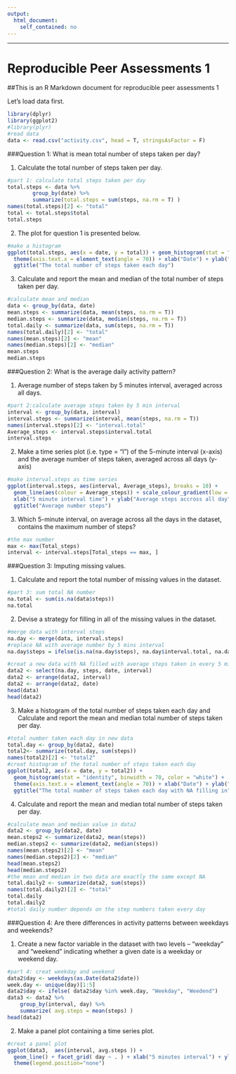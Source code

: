```yaml
---
output:
  html_document:
    self_contained: no
---
```

---
Reproducible Peer Assessments 1
===========================================

##This is an R Markdown document for reproducible peer assessments 1

Let's load data first.
```r
library(dplyr)
library(ggplot2)
#library(plyr)
#read data
data <- read.csv("activity.csv", head = T, stringsAsFactor = F)
```

###Question 1: What is mean total number of steps taken per day?

(1) Calculate the total number of steps taken per day.
```r
#part 1: calculate total steps taken per day
total.steps <- data %>%
        group_by(date) %>%
        summarize(total.steps = sum(steps, na.rm = T) )
names(total.steps)[2] <- "total"
total <- total.steps$total
total.steps
```

(2) The plot for question 1 is presented below.

```r
#make a histogram
ggplot(total.steps, aes(x = date, y = total)) + geom_histogram(stat = "identity", binwidth = 70, color = "white") +
  theme(axis.text.x = element_text(angle = 70)) + xlab("Date") + ylab("Total steps per day") + 
  ggtitle("The total number of steps taken each day")
```

(3) Calculate and report the mean and median of the total number of steps taken per day.

```r
#calculate mean and median
data <- group_by(data, date)
mean.steps <- summarize(data, mean(steps, na.rm = T))
median.steps <- summarize(data, median(steps, na.rm = T))
total.daily <- summarize(data, sum(steps, na.rm = T))
names(total.daily)[2] <- "total"
names(mean.steps)[2] <- "mean"
names(median.steps)[2] <- "median"
mean.steps
median.steps
```

###Question 2: What is the average daily activity pattern?

(1) Average number of steps taken by 5 minutes interval, averaged across all days.
```r
#part 2:calculate average steps taken by 5 min interval
interval <- group_by(data, interval)
interval.steps <- summarize(interval, mean(steps, na.rm = T))
names(interval.steps)[2] <- "interval.total"
Average_steps <- interval.steps$interval.total
interval.steps
```

(2) Make a time series plot (i.e. type = "l") of the 5-minute interval (x-axis) and the average number of steps taken, averaged across all days (y-axis)

```r
#make interval.steps as time series
ggplot(interval.steps, aes(interval, Average_steps), breaks = 10) + 
  geom_line(aes(colour = Average_steps)) + scale_colour_gradient(low = "red") + 
  xlab("5 minute interval time") + ylab("Average steps accross all day") + 
  ggtitle("Average number steps")
```

(3) Which 5-minute interval, on average across all the days in the dataset, contains the maximum number of steps?

```r
#the max number
max <- max(Total_steps)
interval <- interval.steps[Total_steps == max, ]
```

###Question 3: Imputing missing values.

(1) Calculate and report the total number of missing values in the dataset.

```r
#part 3: sum total NA number
na.total <- sum(is.na(data$steps))
na.total
```

(2) Devise a strategy for filling in all of the missing values in the dataset.
```r
#merge data with interval steps
na.day <- merge(data, interval.steps)
#replace NA with average number by 5 mins interval
na.day$steps = ifelse(is.na(na.day$steps), na.day$interval.total, na.day$steps)

#creat a new data with NA filled with average steps taken in every 5 minutes interval.
data2 <- select(na.day, steps, date, interval)
data2 <- arrange(data2, interval)
data2 <- arrange(data2, date)
head(data)
head(data2)
```

(3) Make a histogram of the total number of steps taken each day and Calculate and report the mean and median total number of steps taken per day. 

```r
#total number taken each day in new data
total.day <- group_by(data2, date)
total2<- summarize(total.day, sum(steps))
names(total2)[2] <- "total2"
#creat histogram of the total number of steps taken each day 
ggplot(total2, aes(x = date, y = total2)) + 
  geom_histogram(stat = "identity", binwidth = 70, color = "white") + 
  theme(axis.text.x = element_text(angle = 70)) + xlab("Date") + ylab("Total steps per day") + 
  ggtitle("The total number of steps taken each day with NA filling in")
```

(4) Calculate and report the mean and median total number of steps taken per day.

```r
#calculate mean and median value in data2
data2 <- group_by(data2, date)
mean.steps2 <- summarize(data2, mean(steps))
median.steps2 <- summarize(data2, median(steps))
names(mean.steps2)[2] <- "mean"
names(median.steps2)[2] <- "median"
head(mean.steps2)
head(median.steps2)
#the mean and median in two data are exactly the same except NA 
total.daily2 <- summarize(data2, sum(steps))
names(total.daily2)[2] <- "total"
total.daily
total.daily2
#total daily number depends on the step numbers taken every day
```

###Question 4: Are there differences in activity patterns between weekdays and weekends?

(1) Create a new factor variable in the dataset with two levels – “weekday” and “weekend” indicating whether a given date is a weekday or weekend day.

```r
#part 4: creat weekday and weekend
data2$day <- weekdays(as.Date(data2$date))
week.day <- unique(day)[1:5]
data2$day <- ifelse( data2$day %in% week.day, "Weekday", "Weedend")
data3 <- data2 %>%
    group_by(interval, day) %>%
    summarize( avg.steps = mean(steps) )
head(data2)
```

(2) Make a panel plot containing a time series plot.

```r
#creat a panel plot 
ggplot(data3,  aes(interval, avg.steps )) +
  geom_line() + facet_grid( day ~ . ) + xlab("5 minutes interval") + ylab("Average numbers of steps") +  ggtitle("Average numbers steps taken across all weekdays and weekend") +
  theme(legend.position="none")      
```
















